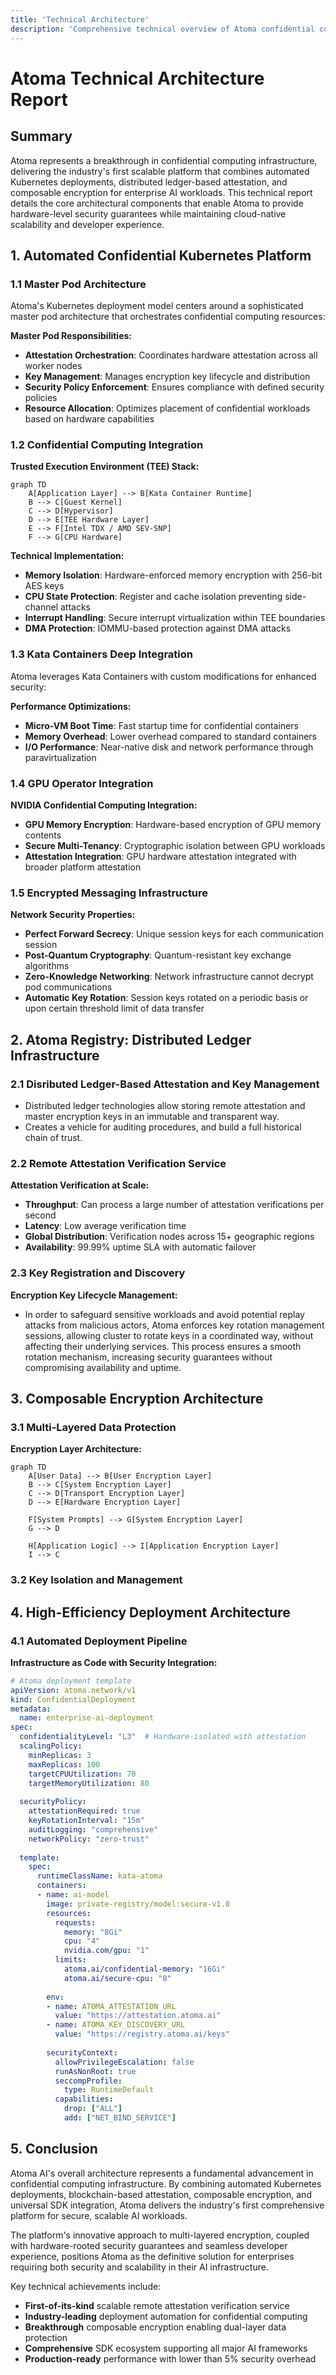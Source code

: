 ```yaml
---
title: 'Technical Architecture'
description: 'Comprehensive technical overview of Atoma confidential computing platform, including automated Kubernetes deployments, DLT-based registry, and composable encryption'
---
```


# Atoma Technical Architecture Report

## Summary

Atoma represents a breakthrough in confidential computing infrastructure, delivering the industry's first scalable platform that combines automated Kubernetes deployments, distributed ledger-based attestation, and composable encryption for enterprise AI workloads. This technical report details the core architectural components that enable Atoma to provide hardware-level security guarantees while maintaining cloud-native scalability and developer experience.

## 1. Automated Confidential Kubernetes Platform

### 1.1 Master Pod Architecture

Atoma's Kubernetes deployment model centers around a sophisticated master pod architecture that orchestrates confidential computing resources:

**Master Pod Responsibilities:**
- **Attestation Orchestration**: Coordinates hardware attestation across all worker nodes
- **Key Management**: Manages encryption key lifecycle and distribution
- **Security Policy Enforcement**: Ensures compliance with defined security policies
- **Resource Allocation**: Optimizes placement of confidential workloads based on hardware capabilities

### 1.2 Confidential Computing Integration

**Trusted Execution Environment (TEE) Stack:**

```mermaid
graph TD
    A[Application Layer] --> B[Kata Container Runtime]
    B --> C[Guest Kernel]
    C --> D[Hypervisor]
    D --> E[TEE Hardware Layer]
    E --> F[Intel TDX / AMD SEV-SNP]
    F --> G[CPU Hardware]
```

**Technical Implementation:**
- **Memory Isolation**: Hardware-enforced memory encryption with 256-bit AES keys
- **CPU State Protection**: Register and cache isolation preventing side-channel attacks
- **Interrupt Handling**: Secure interrupt virtualization within TEE boundaries
- **DMA Protection**: IOMMU-based protection against DMA attacks

### 1.3 Kata Containers Deep Integration

Atoma leverages Kata Containers with custom modifications for enhanced security:

**Performance Optimizations:**
- **Micro-VM Boot Time**: Fast startup time for confidential containers
- **Memory Overhead**: Lower overhead compared to standard containers
- **I/O Performance**: Near-native disk and network performance through paravirtualization

### 1.4 GPU Operator Integration

**NVIDIA Confidential Computing Integration:**

- **GPU Memory Encryption**: Hardware-based encryption of GPU memory contents
- **Secure Multi-Tenancy**: Cryptographic isolation between GPU workloads
- **Attestation Integration**: GPU hardware attestation integrated with broader platform attestation

### 1.5 Encrypted Messaging Infrastructure

**Network Security Properties:**
- **Perfect Forward Secrecy**: Unique session keys for each communication session
- **Post-Quantum Cryptography**: Quantum-resistant key exchange algorithms
- **Zero-Knowledge Networking**: Network infrastructure cannot decrypt pod communications
- **Automatic Key Rotation**: Session keys rotated on a periodic basis or upon certain threshold limit of data transfer

## 2. Atoma Registry: Distributed Ledger Infrastructure

### 2.1 Disributed Ledger-Based Attestation and Key Management

- Distributed ledger technologies allow storing remote attestation and master encryption keys in an immutable and transparent way.
- Creates a vehicle for auditing procedures, and build a full historical chain of trust.

### 2.2 Remote Attestation Verification Service

**Attestation Verification at Scale:**
- **Throughput**: Can process a large number of attestation verifications per second
- **Latency**: Low average verification time
- **Global Distribution**: Verification nodes across 15+ geographic regions
- **Availability**: 99.99% uptime SLA with automatic failover

### 2.3 Key Registration and Discovery

**Encryption Key Lifecycle Management:**

- In order to safeguard sensitive workloads and avoid potential replay attacks from malicious actors, Atoma enforces key rotation management sessions,
allowing cluster to rotate keys in a coordinated way, without affecting their underlying services. This process ensures a smooth rotation mechanism,
increasing security guarantees without compromising availability and uptime.

## 3. Composable Encryption Architecture

### 3.1 Multi-Layered Data Protection

**Encryption Layer Architecture:**

```mermaid
graph TD
    A[User Data] --> B[User Encryption Layer]
    B --> C[System Encryption Layer]
    C --> D[Transport Encryption Layer]
    D --> E[Hardware Encryption Layer]
    
    F[System Prompts] --> G[System Encryption Layer]
    G --> D
    
    H[Application Logic] --> I[Application Encryption Layer]
    I --> C
```

### 3.2 Key Isolation and Management

## 4. High-Efficiency Deployment Architecture

### 4.1 Automated Deployment Pipeline

**Infrastructure as Code with Security Integration:**

```yaml
# Atoma deployment template
apiVersion: atoma.network/v1
kind: ConfidentialDeployment
metadata:
  name: enterprise-ai-deployment
spec:
  confidentialityLevel: "L3"  # Hardware-isolated with attestation
  scalingPolicy:
    minReplicas: 3
    maxReplicas: 100
    targetCPUUtilization: 70
    targetMemoryUtilization: 80
  
  securityPolicy:
    attestationRequired: true
    keyRotationInterval: "15m"
    auditLogging: "comprehensive"
    networkPolicy: "zero-trust"
  
  template:
    spec:
      runtimeClassName: kata-atoma
      containers:
      - name: ai-model
        image: private-registry/model:secure-v1.0
        resources:
          requests:
            memory: "8Gi"
            cpu: "4"
            nvidia.com/gpu: "1"
          limits:
            atoma.ai/confidential-memory: "16Gi"
            atoma.ai/secure-cpu: "8"
        
        env:
        - name: ATOMA_ATTESTATION_URL
          value: "https://attestation.atoma.ai"
        - name: ATOMA_KEY_DISCOVERY_URL
          value: "https://registry.atoma.ai/keys"
        
        securityContext:
          allowPrivilegeEscalation: false
          runAsNonRoot: true
          seccompProfile:
            type: RuntimeDefault
          capabilities:
            drop: ["ALL"]
            add: ["NET_BIND_SERVICE"]
```

## 5. Conclusion

Atoma AI's overall architecture represents a fundamental advancement in confidential computing infrastructure. By combining automated Kubernetes deployments, blockchain-based attestation, composable encryption, and universal SDK integration, Atoma delivers the industry's first comprehensive platform for secure, scalable AI workloads.

The platform's innovative approach to multi-layered encryption, coupled with hardware-rooted security guarantees and seamless developer experience, positions Atoma as the definitive solution for enterprises requiring both security and scalability in their AI infrastructure.

Key technical achievements include:
- **First-of-its-kind** scalable remote attestation verification service
- **Industry-leading** deployment automation for confidential computing
- **Breakthrough** composable encryption enabling dual-layer data protection
- **Comprehensive** SDK ecosystem supporting all major AI frameworks
- **Production-ready** performance with lower than 5% security overhead
